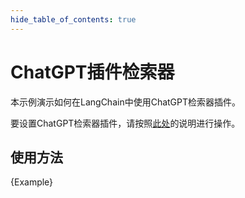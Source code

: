 ```yaml
---
hide_table_of_contents: true
---
```


# ChatGPT插件检索器

本示例演示如何在LangChain中使用ChatGPT检索器插件。

要设置ChatGPT检索器插件，请按照[此处](https://github.com/openai/chatgpt-retrieval-plugin)的说明进行操作。

## 使用方法





<CodeBlock language="typescript">{Example}</CodeBlock>

